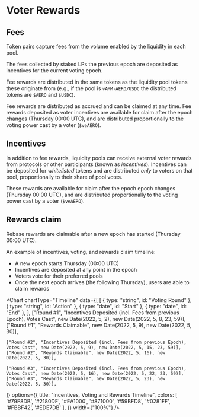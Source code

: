 
# Voter Rewards

## Fees

Token pairs capture fees from the volume enabled by the liquidity in each pool.

The fees collected by staked LPs the previous epoch are deposited as incentives
for the current voting epoch.

Fee rewards are distributed in the same tokens as the liquidity pool tokens
these originate from (e.g., if the pool is `vAMM-AERO/USDC` the distributed
tokens are `$AERO` and `$USDC`).

Fee rewards are distributed as accrued and can be claimed at any time. Fee rewards deposited as voter incentives are available for claim after the epoch changes (Thursday 00:00 UTC), and are distributed proportionally to the voting power cast by a voter (`$veAERO`).

## Incentives

In addition to fee rewards, liquidity pools can receive external voter rewards from protocols or other participants (known as _incentives_). Incentives can be deposited for _whitelisted_ tokens and are distributed _only_ to voters on that pool, proportionally to their share of pool votes.

These rewards are available for claim after the epoch epoch changes (Thursday 00:00 UTC), and are distributed proportionally to the voting power cast by a voter (`$veAERO`).

## Rewards claim

Rebase rewards are claimable after a new epoch has started (Thursday 00:00 UTC).

An example of incentives, voting, and rewards claim timeline:

- A new epoch starts Thursday (00:00 UTC)
- Incentives are deposited at any point in the epoch
- Voters vote for their preferred pools
- Once the next epoch arrives (the following Thursday), users are able to claim rewards

<Chart
  chartType="Timeline"
  data={[
    [
      { type: "string", id: "Voting Round" },
      { type: "string", id: "Action" },
      { type: "date", id: "Start" },
      { type: "date", id: "End" },
    ],
    ["Round #1", "Incentives Deposited (incl. Fees from previous Epoch), Votes Cast", new Date(2022, 5, 2), new Date(2022, 5, 8, 23, 59)],
    ["Round #1", "Rewards Claimable", new Date(2022, 5, 9), new Date(2022, 5, 30)],

    ["Round #2", "Incentives Deposited (incl. Fees from previous Epoch), Votes Cast", new Date(2022, 5, 9), new Date(2022, 5, 15, 23, 59)],
    ["Round #2", "Rewards Claimable", new Date(2022, 5, 16), new Date(2022, 5, 30)],

    ["Round #3", "Incentives Deposited (incl. Fees from previous Epoch), Votes Cast", new Date(2022, 5, 16), new Date(2022, 5, 22, 23, 59)],
    ["Round #3", "Rewards Claimable", new Date(2022, 5, 23), new Date(2022, 5, 30)],

]}
options={{
    title: "Incentives, Voting and Rewards Timeline",
    colors: [
      '#79F8DB', '#2180DF', '#EA1000', '#871000', '#59BFD8', '#0281FF',
      '#FBBF42', '#EDE7DB'
    ],
  }}
width={"100%"}
/>
